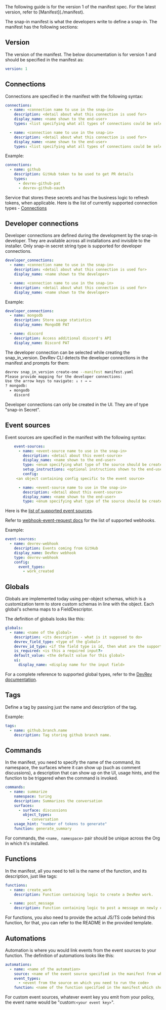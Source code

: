 <Callout intent="info">
The following guide is for the version 1 of the manifest spec. For the latest version, refer to [Manifest](./manifest).
</Callout>

The snap-in manifest is what the developers write to define a snap-in. The manifest has the following sections:

## Version

The version of the manifest. The below documentation is for version 1 and should be specified in the manifest as:

```yaml
version: 1
```

## Connections

Connections are specified in the manifest with the following syntax:

```yaml
connections:
  - name: <connection name to use in the snap-in>
    description: <detail about what this connection is used for>
    display_name: <name shown to the end-user>
    types: <list specifying what all types of connections could be selected by the end user for this connection>

  - name: <connection name to use in the snap-in>
    description: <detail about what this connection is used for>
    display_name: <name shown to the end-user>
    types: <list specifying what all types of connections could be selected by the end user for this connection>
```

Example:

```yaml
connections:
  - name: github
    description: GitHub token to be used to get PR details
    types:
      - devrev-github-pat
      - devrev-github-oauth
```

Service that stores these secrets and has the business logic to refresh tokens, when applicable. Here is the list of currently supported connection types - [Connections](./keyrings)

## Developer connections

Developer connections are defined during the development by the snap-in developer. They are available across all installations and invisible to the installer.
Only snap-in secret string type is supported for developer connections.

```yaml
developer_connections:
  - name: <connection name to use in the snap-in>
    description: <detail about what this connection is used for>
    display_name: <name shown to the developer>

  - name: <connection name to use in the snap-in>
    description: <detail about what this connection is used for>
    display_name: <name shown to the developer>
```

Example:

```yaml
developer_connections:
  - name: mongodb
    description: Store usage statistics
    display_name: MongoDB PAT

  - name: discord
    description: Access additional discord's API
    display_name: Discord PAT
```

The developer connection can be selected while creating the snap_in_version. DevRev CLI detects the developer connections in the manifest and prompts for them:

```bash
devrev snap_in_version create-one --manifest manifest.yaml
Please provide mapping for the developer connections:
Use the arrow keys to navigate: ↓ ↑ → ←
? mongodb:
  ▸ mongodb
    discord
```

<Callout intent="info">
Developer connections can only be created in the UI. They are of type "snap-in Secret".
</Callout>

## Event sources

Event sources are specified in the manifest with the following syntax:

```yaml
    event-sources:
      - name: <event-source name to use in the snap-in>
        description: <detail about this event-source>
        display_name: <name shown to the end-user>
        type: <enum specifying what type of the source should be created>
        setup_instructions: <optional instructions shown to the end-user>
        config:
     <an object containing config specific to the event source>

      - name: <event-source name to use in the snap-in>
        description: <detail about this event-source>
        display_name: <name shown to the end-user>
        type: <enum specifying what type of the source should be created>
```

Here is the [list of supported event sources](./event_sources).

Refer to [webhook-event-request docs](https://devrev.ai/docs/apis/methods#/schemas/webhook-event-request) for the list of supported webhooks.

Example:

```yaml
event-sources:
  - name: devrev-webhook
    description: Events coming from GitHub
    display_name: DevRev webhook
    type: devrev-webhook
    config:
      event_types:
        - work_created
```

## Globals

Globals are implemented today using per-object schemas, which is a customization term to store custom schemas in line with the object. Each global's schema maps to a FieldDescriptor.

The definition of globals looks like this:

```yaml
globals:
  - name: <name of the global>
    description: <its description - what is it supposed to do>
    devrev_field_type: <type of the global>
    devrev_id_type: <if the field type is id, then what are the supported object types whose id this global can store>
    is_required: <is this a required input?>
    default_value: <the default value for this global>
    ui:
      display_name: <display name for the input field>
```

For a complete reference to supported global types, refer to the [DevRev documentation](https://devrev.ai/docs/apis/beta-api-spec#/schemas/schema-field-descriptor).

## Tags

Define a tag by passing just the name and description of the tag.

Example:

```yaml
tags:
  - name: github.branch.name
    description: Tag storing github branch name.
```

## Commands

In the manifest, you need to specify the name of the command, its namespace, the surfaces where it can show up (such as comment discussions), a description that can show up on the UI, usage hints, and the function to be triggered when the command is invoked.

```yaml
commands:
  - name: summarize
    namespace: turing
    description: Summarizes the conversation
    surfaces:
      - surface: discussions
        object_types:
          - conversation
    usage_hint: "number of tokens to generate"
    function: generate_summary
```

For commands, the `<name, namespace>` pair should be unique across the Org in which it's installed.

## Functions

In the manifest, all you need to tell is the name of the function, and its description, just like tags:

```yaml
functions:
  - name: create_work
    description: Function containing logic to create a DevRev work.

  - name: post_message
    description: Function containing logic to post a message on newly created work.
```

For functions, you also need to provide the actual JS/TS code behind this function, for that, you can refer to the README in the provided template.

## Automations

Automation is where you would link events from the event sources to your function. The definition of automations looks like this:

```yaml
automations:
  - name: <name of the automation>
    source: <name of the event source specified in the manifest from which the events coming in could trigger this automation>
    event_types:
      - <event from the source on which you need to run the code>
    function: <name of the function specified in the manifest which should be run>
```

For custom event sources, whatever event key you emit from your policy, the event name would be "custom:`<your event key>`".
